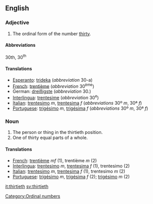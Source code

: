 ==English==

===Adjective===

# The ordinal form of the number [[thirty]].

====Abbreviations====
30th, 30<sup>th</sup>

====Translations====

*[[Esperanto]]: [[trideka]] (''abbreviation'' 30-a)
*[[French]]: [[trentième]] (''abbreviation'' 30<sup>ème</sup>)
*German: [[dreißigste]] (''abbreviation'' 30.)
*[[Interlingua]]: [[trentesime]] (''abbreviation'' 30<sup>e</sup>)
*[[Italian]]: [[trentesimo]] ''m'', [[trentesima]] ''f'' (''abbreviations'' 30º ''m'', 30ª ''f'')
*[[Portuguese]]: [[trigésimo]] ''m'', [[trigésima]] ''f'' (''abbreviations'' 30º ''m'', 30ª ''f'')

===Noun===

#The person or thing in the thirtieth position.
#One of thirty equal parts of a whole.

====Translations====

*[[French]]: [[trentième]] ''mf'' (1), trentième ''m'' (2)
*[[Interlingua]]: [[trentesimo]] ''m'', [[trentesima]] ''f'' (1), trentesimo (2)
*[[Italian]]: [[trentesimo]] ''m'', [[trentesima]] ''f'' (1), trentesimo ''m'' (2)
*[[Portuguese]]: [[trigésimo]] ''m'', [[trigésima]] ''f'' (2); [[trigésimo]] ''m'' (2)

[[Category:Ordinal numbers]]

[[it:thirtieth]]
[[sv:thirtieth]]